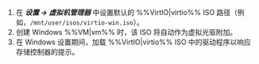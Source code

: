 1. 在 ***设置 → 虚拟机管理器*** 中设置默认的 %%VirtIO|virtio%% ISO 路径（例如，`/mnt/user/isos/virtio-win.iso`）。
2. 创建 Windows %%VM|vm%% 时，该 ISO 将自动作为虚拟光驱附加。
3. 在 Windows 设置期间，加载 %%VirtIO|virtio%% ISO 中的驱动程序以响应存储控制器的提示。
